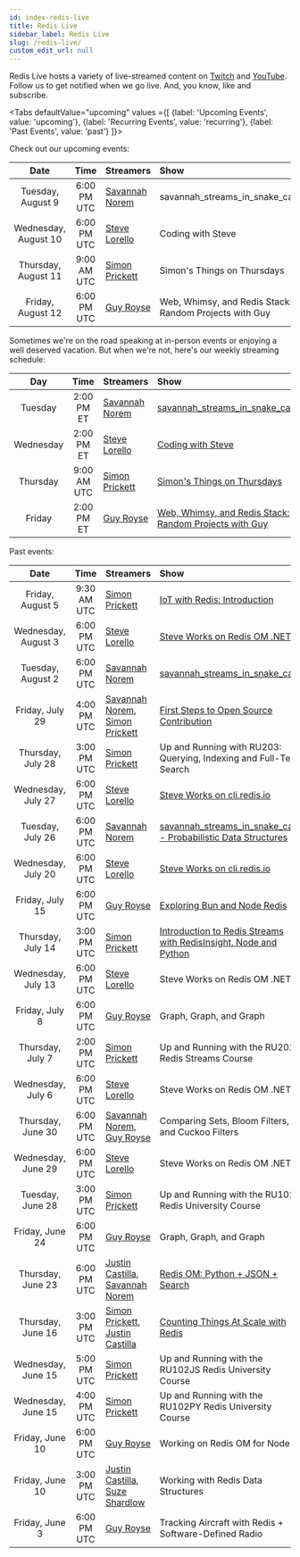 ```yaml
---
id: index-redis-live
title: Redis Live
sidebar_label: Redis Live
slug: /redis-live/
custom_edit_url: null
---
```


Redis Live hosts a variety of live-streamed content on [Twitch][twitch] and [YouTube][yt]. Follow us to get notified when we go live. And, you know, like and subscribe.

<Tabs
   defaultValue="upcoming"
   values ={[
    {label: 'Upcoming Events', value:  'upcoming'},
    {label: 'Recurring Events', value: 'recurring'},
    {label: 'Past Events', value: 'past'}
   ]}>

  <TabItem value="upcoming">

Check out our upcoming events:

|        Date          |    Time     | Streamers                                             | Show                                                               |
| :------------------: | :---------: | :---------------------------------------------------- | :----------------------------------------------------------------- |
|  Tuesday, August 9   | 6:00 PM UTC | [Savannah Norem][norem]                               | savannah_streams_in_snake_case                                     |
| Wednesday, August 10 | 6:00 PM UTC | [Steve Lorello][steve]                                | Coding with Steve                                                  |
| Thursday, August 11  | 9:00 AM UTC | [Simon Prickett][simon]                               | Simon's Things on Thursdays                                        |
|  Friday, August 12   | 6:00 PM UTC | [Guy Royse][guy]                                      | Web, Whimsy, and Redis Stack: Random Projects with Guy             |

  </TabItem>
  <TabItem value="recurring">

Sometimes we're on the road speaking at in-person events or enjoying a well deserved vacation. But when we're not, here's our weekly streaming schedule:

|    Day    |    Time     | Streamers                | Show                                                             |
| :-------: | :---------: | :----------------------- | :--------------------------------------------------------------- |
|  Tuesday  | 2:00 PM ET  | [Savannah Norem][norem]  | [savannah_streams_in_snake_case][twitch]                         |
| Wednesday | 2:00 PM ET  | [Steve Lorello][steve]   | [Coding with Steve][twitch]                                      |
| Thursday  | 9:00 AM UTC | [Simon Prickett][simon]  | [Simon's Things on Thursdays][twitch]                            |
|  Friday   | 2:00 PM ET  | [Guy Royse][guy]         | [Web, Whimsy, and Redis Stack: Random Projects with Guy][twitch] |

  </TabItem>
  <TabItem value="past">

Past events:

|        Date          |    Time     | Streamers                                             | Show                                                                     |
| :------------------: | :---------: | :---------------------------------------------------- | :----------------------------------------------------------------------- |
|  Friday, August 5    | 9:30 AM UTC | [Simon Prickett][simon]                               | [IoT with Redis: Introduction][11]                                       |
| Wednesday, August 3  | 6:00 PM UTC | [Steve Lorello][steve]                                | [Steve Works on Redis OM .NET][10]                                       |
|  Tuesday, August 2   | 6:00 PM UTC | [Savannah Norem][norem]                               | [savannah_streams_in_snake_case][9]                                      |
|   Friday, July 29    | 4:00 PM UTC | [Savannah Norem][norem], [Simon Prickett][simon]      | [First Steps to Open Source Contribution][8]                             |
|  Thursday, July 28   | 3:00 PM UTC | [Simon Prickett][simon]                               | Up and Running with RU203: Querying, Indexing and Full-Text Search       |
|  Wednesday, July 27  | 6:00 PM UTC | [Steve Lorello][steve]                                | [Steve Works on cli.redis.io][7]                                         |
|   Tuesday, July 26   | 6:00 PM UTC | [Savannah Norem][norem]                               | [savannah_streams_in_snake_case - Probabilistic Data Structures][6]      |
|  Wednesday, July 20  | 6:00 PM UTC | [Steve Lorello][steve]                                | [Steve Works on cli.redis.io][4]                                         |
|   Friday, July 15    | 6:00 PM UTC | [Guy Royse][guy]                                      | [Exploring Bun and Node Redis][3]                                        |
|  Thursday, July 14   | 3:00 PM UTC | [Simon Prickett][simon]                               | [Introduction to Redis Streams with RedisInsight, Node and Python][5]    |
|  Wednesday, July 13  | 6:00 PM UTC | [Steve Lorello][steve]                                | Steve Works on Redis OM .NET                                             |
|    Friday, July 8    | 6:00 PM UTC | [Guy Royse][guy]                                      | Graph, Graph, and Graph                                                  |
|   Thursday, July 7   | 2:00 PM UTC | [Simon Prickett][simon]                               | Up and Running with the RU202 Redis Streams Course                       |
|  Wednesday, July 6   | 6:00 PM UTC | [Steve Lorello][steve]                                | Steve Works on Redis OM .NET                                             |
|  Thursday, June 30   | 6:00 PM UTC | [Savannah Norem][norem], [Guy Royse][guy]             | Comparing Sets, Bloom Filters, and Cuckoo Filters                        |
|  Wednesday, June 29  | 6:00 PM UTC | [Steve Lorello][steve]                                | Steve Works on Redis OM .NET!                                            |
|   Tuesday, June 28   | 3:00 PM UTC | [Simon Prickett][simon]                               | Up and Running with the RU102J Redis University Course                   |
|   Friday, June 24    | 6:00 PM UTC | [Guy Royse][guy]                                      | Graph, Graph, and Graph                                                  |
|  Thursday, June 23   | 6:00 PM UTC | [Justin Castilla][justin], [Savannah Norem][norem]    | [Redis OM: Python + JSON + Search][2]                                    |
|  Thursday, June 16   | 3:00 PM UTC | [Simon Prickett][simon], [Justin Castilla][justin]    | [Counting Things At Scale with Redis][1]                                 |
|  Wednesday, June 15  | 5:00 PM UTC | [Simon Prickett][simon]                               | Up and Running with the RU102JS Redis University Course                  |
|  Wednesday, June 15  | 4:00 PM UTC | [Simon Prickett][simon]                               | Up and Running with the RU102PY Redis University Course                  |
|   Friday, June 10    | 6:00 PM UTC | [Guy Royse][guy]                                      | Working on Redis OM for Node.js                                          |
|   Friday, June 10    | 3:00 PM UTC | [Justin Castilla][justin], [Suze Shardlow][suze]      | Working with Redis Data Structures                                       |
|    Friday, June 3    | 6:00 PM UTC | [Guy Royse][guy]                                      | Tracking Aircraft with Redis + Software-Defined Radio                    |

  </TabItem>
</Tabs>

<!-- Links to streamers -->
[bsb]: https://twitter.com/bsbodden
[guy]: https://twitter.com/guyroyse
[justin]: https://twitter.com/JustCastilla
[norem]: https://twitter.com/sav_norem
[simon]: https://simonprickett.dev
[steve]: https://twitter.com/slorello
[suze]: https://twitter.com/SuzeShardlow

<!-- Links to platforms -->
[twitch]: https://twitch.tv/redisinc
[yt]: https://www.youtube.com/redisinc

<!-- Links to specific videos -->
[11]: https://www.youtube.com/watch?v=1F2nmm2jBjA
[10]: https://www.youtube.com/watch?v=_HyV2OkMUCw
[9]: https://www.youtube.com/watch?v=y5VXze8xtEA
[8]: https://www.youtube.com/watch?v=SnKeNYJ_qsQ
[7]: https://www.youtube.com/watch?v=68FDI5GlMIU
[6]: https://www.youtube.com/watch?v=_TGJSXZvLT8
[5]: https://www.youtube.com/watch?v=q2UOkQmIo9Q
[4]: https://www.youtube.com/watch?v=LV2Ax0Y8Kxk
[3]: https://www.youtube.com/watch?v=aWJ9mfmHqfw
[2]: https://www.youtube.com/watch?v=ZP2j7bmWfmU
[1]: https://www.youtube.com/watch?v=FAJXq5Qqc0Y
